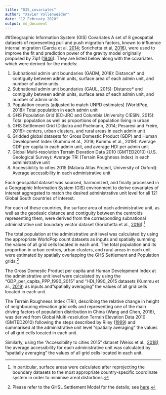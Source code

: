 ```yaml
---
title: "GIS_covariates"
author: "Xavier Vollenweider"
date: "12 February 2020"
output: md_document
---
```


##Geographic Information System (GIS) Covariates 
A set of 8 geospatial datasets of representing pull and push migration factors, known to influence internal migration (Garcia et al. <a href="https://eprints.soton.ac.uk/367712/" target="_blank">2014</a>; Sorichetta et al, <a href="https://www.nature.com/articles/sdata201666" target="_blank">2016</a>), were used to improve the fit and prediction power of the gravity model originally proposed by Zipf (<a href="https://www.jstor.org/stable/2087063?seq=1" target="_blank">1946</a>). They are listed below along with the covariates which were derived for the models:

1.  Subnational admin unit boundaries (GADM, 2018): Distance* and contiguity between admin units, surface area of each admin unit, and number of admin units
2.  Subnational admin unit boundaries (GAUL, 2015): Distance* and contiguity between admin units, surface area of each admin unit, and number of admin units
3.  Population counts (adjusted to match UNPD estimates) (WorldPop, 2018): Total population in each admin unit
4.  GHS Population Grid (EC-JRC and Columbia University CIESIN, 2015): Total population as well as proportions of population living in urban
5.  GHS Settlement Grid (Dijkstra and Poelmann, 2014; Pesaresi and Freire, 2016): centers, urban clusters, and rural areas in each admin unit
6.  Gridded global datasets for Gross Domestic Product (GDP) and Human Development Index (Kummu et al., 2018; Kummu et al., 2019): Average GDP per capita in each admin unit, and average HDI per admin unit
7.  Global Multi-resolution Terrain Elevation Data 2010 (GMTED2010) (U.S. Geological Survey): Average TRI (Terrain Roughness Index) in each administrative unit
8.  Accessibility to cities 2015 (Malaria Atlas Project, University of Oxford): Average accessibility in each administrative unit

Each geospatial dataset was sourced, harmonized, and finally processed in a Geographic Information System (GIS) environment to derive covariates of interest aggregated to match the desired administrative unit level for all 121 Global South countries of interest.

For each of these countries, the surface area of each administrative unit, as well as the geodesic distance and contiguity between the centroids representing them, were derived from the corresponding subnational administrative unit boundary vector dataset (Sorichetta et al., <a href="https://www.nature.com/articles/sdata201666" target="_blank">2016</a>).^[In particular, surface areas were calculated after reprojecting the boundary datasets to the most appropriate country-specific coordinate system in order to minimise areal distortions.]

The total population at the administrative unit level was calculated by using the appropriate WorldPop count datasets as inputs  and spatially summing the values of all grid cells located in each unit. The total population and its proportion in urban centres, urban clusters, and rural areas in each unit were estimated by spatially overlapping the GHS Settlement and Population grids.^[Please refer to the GHSL Settlement Model for the details; see <a href="https://ghsl.jrc.ec.europa.eu/data.php?sl=4" target="_blank">here</a>.]

The Gross Domestic Product per capita and Human Development Index at the administrative unit level were calculated by using the "GDP_per_capita_PPP_1990_2015" and "HDI_1990_2015 datasets (Kummu et al., <a href="https://doi.org/10.5061/dryad.dk1j0" target="_blank">2019</a>) as inputs and "spatially averaging" the values of all grid cells located in each unit.

The Terrain Roughness Index (TRI), describing the relative change in height of neighbouring elevation grid cells and representing one of the main driving factors of population distribution in China (Wang and Chen, 2016), was derived from Global Multi-resolution Terrain Elevation Data 2010 (GMTED2010) following the steps described by Riley (<a href="https://www.google.com/url?sa=t&rct=j&q=&esrc=s&source=web&cd=1&cad=rja&uact=8&ved=2ahUKEwjt5rOjx7XnAhWH2KQKHe8qDj4QFjAAegQIBhAB&url=https%3A%2F%2Fdownload.osgeo.org%2Fqgis%2Fdoc%2Freference-docs%2FTerrain_Ruggedness_Index.pdf&usg=AOvVaw1UUsW42ccwEkkhVewCkGl9" target="_blank">1999</a>) and summarised at the administrative unit level "spatially averaging" the values of all grid cells located in each unit.

Similarly, using the "Accessibility to cities 2015" dataset (Weiss et al., <a href="https://www.ncbi.nlm.nih.gov/pubmed/29320477" target="_blank">2018</a>), the average accessibility for each administrative unit was calculated by "spatially averaging" the values of all grid cells located in each unit.
